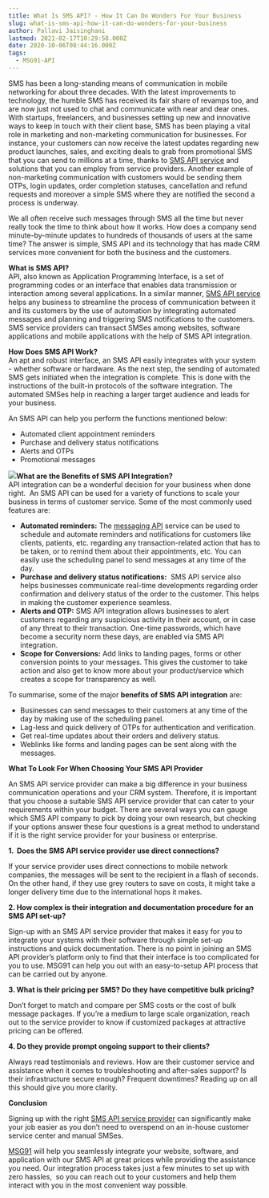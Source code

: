 ```yaml
---
title: What Is SMS API? - How It Can Do Wonders For Your Business
slug: what-is-sms-api-how-it-can-do-wonders-for-your-business
author: Pallavi Jaisinghani
lastmod: 2021-02-17T10:29:58.000Z
date: 2020-10-06T08:44:16.000Z
tags:
  - MSG91-API
---
```


SMS has been a long-standing means of communication in mobile networking for about three decades. With the latest improvements to technology, the humble SMS has received its fair share of revamps too, and are now just not used to chat and communicate with near and dear ones. With startups, freelancers, and businesses setting up new and innovative ways to keep in touch with their client base, SMS has been playing a vital role in marketing and non-marketing communication for businesses. For instance, your customers can now receive the latest updates regarding new product launches, sales, and exciting deals to grab from promotional SMS that you can send to millions at a time, thanks to [SMS API service](https://msg91.com/sms/) and solutions that you can employ from service providers. Another example of non-marketing communication with customers would be sending them OTPs, login updates, order completion statuses, cancellation and refund requests and moreover a simple SMS where they are notified the second a process is underway.  
  
We all often receive such messages through SMS all the time but never really took the time to think about how it works. How does a company send minute-by-minute updates to hundreds of thousands of users at the same time? The answer is simple, SMS API and its technology that has made CRM services more convenient for both the business and the customers.  


**What is SMS API?**  
API, also known as Application Programming Interface, is a set of programming codes or an interface that enables data transmission or interaction among several applications. In a similar manner, [SMS API service](https://msg91.com/one-api/) helps any business to streamline the process of communication between it and its customers by the use of automation by integrating automated messages and planning and triggering SMS notifications to the customers. SMS service providers can transact SMSes among websites, software applications and mobile applications with the help of SMS API integration.  
  
**How Does SMS API Work?**  
An apt and robust interface, an SMS API easily integrates with your system - whether software or hardware. As the next step, the sending of automated SMS gets initiated when the integration is complete. This is done with the instructions of the built-in protocols of the software integration. The automated SMSes help in reaching a larger target audience and leads for your business.

An SMS API can help you perform the functions mentioned below:

* Automated client appointment reminders
* Purchase and delivery status notifications
* Alerts and OTPs
* Promotional messages

![](https://images-msg91.s3.ap-south-1.amazonaws.com/2021/02/Screenshot-2021-02-17-at-3.54.00-PM.png)**What are the Benefits of SMS API Integration?**  
API integration can be a wonderful decision for your business when done right.  An SMS API can be used for a variety of functions to scale your business in terms of customer service. Some of the most commonly used features are:

* **Automated reminders:** The [messaging API](https://msg91.com/one-api/) service can be used to schedule and automate reminders and notifications for customers like clients, patients, etc. regarding any transaction-related action that has to be taken, or to remind them about their appointments, etc. You can easily use the scheduling panel to send messages at any time of the day.
* **Purchase and delivery status notifications:**  SMS API service also helps businesses communicate real-time developments regarding order confirmation and delivery status of the order to the customer. This helps in making the customer experience seamless.
* **Alerts and OTP:** SMS API integration allows businesses to alert customers regarding any suspicious activity in their account, or in case of any threat to their transaction. One-time passwords, which have become a security norm these days, are enabled via SMS API integration.
* **Scope for Conversions:** Add links to landing pages, forms or other conversion points to your messages. This gives the customer to take action and also get to know more about your product/service which creates a scope for transparency as well.

To summarise, some of the major **benefits of SMS API integration** are:

* Businesses can send messages to their customers at any time of the day by making use of the scheduling panel.
* Lag-less and quick delivery of OTPs for authentication and verification.
* Get real-time updates about their orders and delivery status.
* Weblinks like forms and landing pages can be sent along with the messages.

**What To Look For When Choosing Your SMS API Provider**  
  
An SMS API service provider can make a big difference in your business communication operations and your CRM system. Therefore, it is important that you choose a suitable SMS API service provider that can cater to your requirements within your budget. There are several ways you can gauge which SMS API company to pick by doing your own research, but checking if your options answer these four questions is a great method to understand if it is the right service provider for your business or enterprise.

**1.  ****Does the SMS API service provider use direct connections?******

If your service provider uses direct connections to mobile network companies, the messages will be sent to the recipient in a flash of seconds. On the other hand, if they use grey routers to save on costs, it might take a longer delivery time due to the international hops it makes.

**2. ****How complex is their integration and documentation procedure for an SMS API set-up?******

Sign-up with an SMS API service provider that makes it easy for you to integrate your systems with their software through simple set-up instructions and quick documentation. There is no point in joining an SMS API provider’s platform only to find that their interface is too complicated for you to use. MSG91 can help you out with an easy-to-setup API process that can be carried out by anyone.

**3. ****What is their pricing per SMS? Do they have competitive bulk pricing?******

Don’t forget to match and compare per SMS costs or the cost of bulk message packages. If you’re a medium to large scale organization, reach out to the service provider to know if customized packages at attractive pricing can be offered.

**4. ****Do they provide prompt ongoing support to their clients?******

Always read testimonials and reviews. How are their customer service and assistance when it comes to troubleshooting and after-sales support? Is their infrastructure secure enough? Frequent downtimes? Reading up on all this should give you more clarity.  


**Conclusion**  
  
Signing up with the right [SMS API service provider](https://msg91.com/sms/) can significantly make your job easier as you don’t need to overspend on an in-house customer service center and manual SMSes.  
  
[MSG91](https://msg91.com/) will help you seamlessly integrate your website, software, and application with our SMS API at great prices while providing the assistance you need. Our integration process takes just a few minutes to set up with zero hassles,  so you can reach out to your customers and help them interact with you in the most convenient way possible.

                                                                                                                                                                                                                                                                                                                                                                                                                                                                                                                                                                                                                                                                                                                                                                                                                                                                                                                                                                                                                                                                                                                                                                                         


